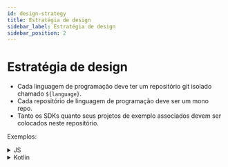 ```yaml
---
id: design-strategy
title: Estratégia de design
sidebar_label: Estratégia de design
sidebar_position: 2
---
```


# Estratégia de design

- Cada linguagem de programação deve ter um repositório git isolado chamado `${language}`.
- Cada repositório de linguagem de programação deve ser um mono repo.
- Tanto os SDKs quanto seus projetos de exemplo associados devem ser colocados neste repositório.

Exemplos:

<details>
  <summary>JS</summary>

- js (core)
- react
- react-sample

</details>

<details>
  <summary>Kotlin</summary>

- kotlin (core)
- android
- android-sample

</details>
